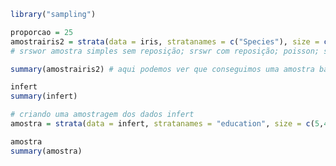 ```r
library("sampling")
```

```r
proporcao = 25
amostrairis2 = strata(data = iris, stratanames = c("Species"), size = c(rep(proporcao,3)), method = "srswor") # gerando uma amostragem do data frame iris, pegando os dados das especies, o size é para dizermos a quantidade e o 3 é quantas vezes vamos fazer isso e o método existem vários.
# srswor amostra simples sem reposição; srswr com reposição; poisson; systematic
```

```r
summary(amostrairis2) # aqui podemos ver que conseguimos uma amostra balanceada para cada espécie
```

```r
infert
summary(infert)
```
```r
# criando uma amostragem dos dados infert
amostra = strata(data = infert, stratanames = "education", size = c(5,48,47), method = "srswor") # gerando dados da mesma maneira que foi feito ali em cima, porém aqui passamos proporções diferentes para cada "tipo", já que eles contém mais ou menos dados.
```

```r
amostra
summary(amostra)
```


